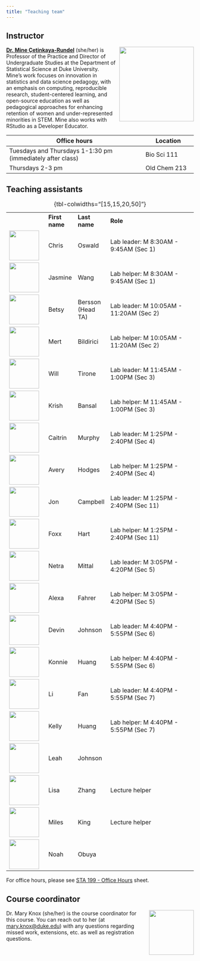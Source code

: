 ```yaml
---
title: "Teaching team"
---
```


## Instructor

![](images/team/mine.png){style="float:right;padding: 0 0 0 10px;" fig-alt="Headshot of Dr. Mine Çetinkaya-Rundel" width="200"}

[**Dr. Mine Çetinkaya-Rundel**](http://mine-cr.com/) (she/her) is Professor of the Practice and Director of Undergraduate Studies at the Department of Statistical Science at Duke University. Mine's work focuses on innovation in statistics and data science pedagogy, with an emphasis on computing, reproducible research, student-centered learning, and open-source education as well as pedagogical approaches for enhancing retention of women and under-represented minorities in STEM. Mine also works with RStudio as a Developer Educator.

| Office hours                                               | Location     |
|----------------------------------------------------|--------------------|
| Tuesdays and Thursdays 1-1:30 pm (immediately after class) | Bio Sci 111  |
| Thursdays 2-3 pm                                           | Old Chem 213 |

## Teaching assistants

|                                          |                |                   |                                         |
|-----------------------|----------------|----------------|---------------------------------------------------|
|                                          | **First name** | **Last name**     | **Role**                                |
| ![](images/team/chris.png){width="80"}   | Chris          | Oswald            | Lab leader: M 8:30AM - 9:45AM (Sec 1)   |
| ![](images/team/jasmine.png){width="80"} | Jasmine        | Wang              | Lab helper: M 8:30AM - 9:45AM (Sec 1)   |
| ![](images/team/betsy.png){width="80"}   | Betsy          | Bersson (Head TA) | Lab leader: M 10:05AM - 11:20AM (Sec 2) |
| ![](images/team/mert.png){width="80"}    | Mert           | Bildirici         | Lab helper: M 10:05AM - 11:20AM (Sec 2) |
| ![](images/team/will.png){width="80"}    | Will           | Tirone            | Lab leader: M 11:45AM - 1:00PM (Sec 3)  |
| ![](images/team/krish.png){width="80"}   | Krish          | Bansal            | Lab helper: M 11:45AM - 1:00PM (Sec 3)  |
| ![](images/team/caitrin.png){width="80"} | Caitrin        | Murphy            | Lab leader: M 1:25PM - 2:40PM (Sec 4)   |
| ![](images/team/avery.png){width="80"}   | Avery          | Hodges            | Lab helper: M 1:25PM - 2:40PM (Sec 4)   |
| ![](images/team/jon.png){width="80"}     | Jon            | Campbell          | Lab leader: M 1:25PM - 2:40PM (Sec 11)  |
| ![](images/team/foxx.png){width="80"}    | Foxx           | Hart              | Lab helper: M 1:25PM - 2:40PM (Sec 11)  |
| ![](images/team/netra.png){width="80"}   | Netra          | Mittal            | Lab leader: M 3:05PM - 4:20PM (Sec 5)   |
| ![](images/team/alexa.png){width="80"}   | Alexa          | Fahrer            | Lab helper: M 3:05PM - 4:20PM (Sec 5)   |
| ![](images/team/devin.png){width="80"}   | Devin          | Johnson           | Lab leader: M 4:40PM - 5:55PM (Sec 6)   |
| ![](images/team/konnie.png){width="80"}  | Konnie         | Huang             | Lab helper: M 4:40PM - 5:55PM (Sec 6)   |
| ![](images/team/li.png){width="80"}      | Li             | Fan               | Lab leader: M 4:40PM - 5:55PM (Sec 7)   |
| ![](images/team/kelly.png){width="80"}   | Kelly          | Huang             | Lab helper: M 4:40PM - 5:55PM (Sec 7)   |
| ![](images/team/leah.png){width="80"}    | Leah           | Johnson           |                                         |
| ![](images/team/lisa.png){width="80"}    | Lisa           | Zhang             | Lecture helper                          |
| ![](images/team/miles.png){width="80"}   | Miles          | King              | Lecture helper                          |
| ![](images/team/noah.png){width="80"}    | Noah           | Obuya             |                                         |

: {tbl-colwidths="\[15,15,20,50\]"}

For office hours, please see [STA 199 - Office Hours](https://docs.google.com/spreadsheets/d/1Mw69d1Ro-_G1Y8x7FH1wqCI04bxLpVOJ7gp8QSFGJBU/edit?usp=sharing) sheet.

## Course coordinator

![](images/team/mary.png){style="float:right;padding: 0 0 0 10px;" fig-alt="Headshot of Dr. Mary Knox" width="120"}

Dr. Mary Knox (she/her) is the course coordinator for this course. You can reach out to her (at [mary.knox\@duke.edu](mailto:mary.knox@duke.edu)) with any questions regarding missed work, extensions, etc. as well as registration questions.
